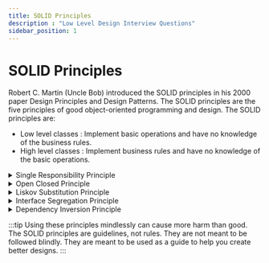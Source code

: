 ```yaml
---
title: SOLID Principles
description : "Low Level Design Interview Questions"
sidebar_position: 1
---
```



# SOLID Principles
Robert C. Martin (Uncle Bob) introduced the SOLID principles in his 2000 paper Design Principles and Design Patterns. The SOLID principles are the five principles of good object-oriented programming and design. The SOLID principles are:

- Low level classes : Implement basic operations and have no knowledge of the business rules.
- High level classes : Implement business rules and have no knowledge of the basic operations.

<details>
<summary>Single Responsibility Principle</summary>
- A class should have one and only one reason to change, meaning that a class should have only one job.
- A class should have one and only one reason to change, meaning that a class should have only one job.

If a class does more than one job, it becomes coupled. A change to one responsibility results to modification of the other responsibility. This leads to fragile designs that break in many places.
</details>


<details>
<summary>Open Closed Principle</summary>
- A good design should follow the open closed principle.
- Open closed principle means that the design should be open for extension but closed for modification.
- This makes the design more extensible and maintainable.
</details>


<details>
<summary>Liskov Substitution Principle</summary>
- A good design should follow the Liskov substitution principle for inheritance.
- Liskov substitution principle means that the objects of a superclass should be replaceable with objects of its subclasses without affecting the functionality of the program.
- This makes the design more extensible and maintainable.

Parameter types of a subclass should match or be a superclass of the parameter types.
If you have a class `RaceCare `that extends `Car`, there is a method to `startEngine` method to start engine,
you should be able to replace `Car` with `RaceCar` without affecting the functionality of the program.
```java
class StartRace {
    void startEngine(Car car) {
        // Start the engine
        // can accept any car
    }
 }
```
---
Return type of a method should be a match or subclass of the return type of the overridden method in the superclass.
```java
class Car {
    Car startEngine() {
        // Start the engine
        return new Car
    }
}
class RaceCar extends Car {
    @Override
    RaceCar startEngine() {
        // Start the engine
        return new RaceCar
    }
}
```

---
Exceptions thrown by a subclass should be the same or a subclass of the exceptions thrown by the superclass.
```java
class Car {
    void startEngine() throws EngineStartException {
        // Start the engine
    }
}

class RaceCar extends Car {
    @Override
    void startEngine() throws EngineStartException {
        // Start the engine
    }
}
```

---
Subclass should not alter the private fields of the superclass.

```java
class Car {
    private String color;
    void paintCar(String color) {
        // Start the engine
    }
}

class RaceCar extends Car {
    @Override
    void paintCar(String color) {

    }
}
```
</details>

<details>
<summary>Interface Segregation Principle</summary>
- A good design should follow the interface segregation principle.
- Interface segregation principle means that the interfaces should be segregated into smaller interfaces so that the clients only need to know about the methods that they are interested in.
- This makes the design more extensible and maintainable.

Consider example of an Automatic Transmission ElectricCar and a Manual Transmission Feul Car. Both of them have a method to change gears, but the Automatic Transmission RaceCar does not need a method to change gears.
So, the interface should be segregated into two interfaces, one for the Automatic Transmission RaceCar and one for the Manual Transmission RaceCar.
</details>


<details>
<summary>Dependency Inversion Principle</summary>
- A good design should follow the dependency inversion principle.
- Dependency inversion principle means that the high level modules should not depend on the low level modules.
- Instead, both should depend on abstractions.
- This makes the design more extensible and maintainable.

Consider the example of a `Car` class that depends on the `Engine` class. If the `Engine` class changes, the `Car` class also needs to change. This makes the design fragile and hard to maintain.
```java
class Car {
    Engine engine;
    Car(Engine engine) {
        this.engine = engine;
    }
}
```
Instead, the `Car` class should depend on an abstraction of the `Engine` class. This makes the design more extensible and maintainable.
```java
interface Engine {
    void startEngine();
}

class Car {
    Engine engine;
    Car(Engine engine) {
        this.engine = engine;
    }
}
```
you need to design interface for low level classes first and high level classes should depend on the interface.
For instance, business logic should call a method `openPDFReport(file)` rather than a series of methods
`openFile(x)`, `readBytes(n)`, `closeFile(x)` . These interfaces
count as high-level ones.

Consider Highlevel class `SubscriberTrend `which is getting data from another class `DBService` for reading and
persisting data. `DBService` is dependent on `DBConnection` and `DBConnection` is dependent on `DBConfig`.
When you change the Database to a new vendor or change the database connection, you need to change the `DBService` class. This makes the design fragile and hard to maintain.
```mermaid
graph TD
    A[Business Logic] -->|depends on| B[DBService]
    B -->|depends on| C[DBConnection]
    C -->|depends on| D[DBConfig]
```
Instead, the `DBService` class should depend on an abstraction of the `DBConnection` class. This makes the design more extensible and maintainable.
```mermaid
classDiagram
    SubscriberTrend --> DBService
    DBService --> MySQLDatabase
    DBService --> OracleDatabase
    SubscriberTrend : +dbService
    SubscriberTrend : +getTrendData()
    DBService : +dbConnection
    DBService : +getRecords()
    MySQLDatabase : +dbConfig
    MySQLDatabase : +getRecords()
    OracleDatabase : +dbConfig
    OracleDatabase : +getRecords()
```

</details>

:::tip
Using these principles mindlessly can cause more harm than good. The SOLID principles are guidelines, not rules. They are not meant to be followed blindly. They are meant to be used as a guide to help you create better designs.
:::
